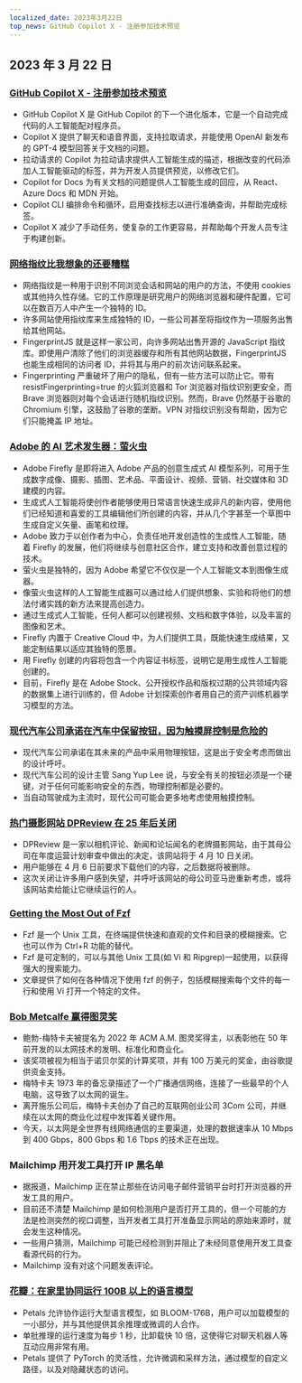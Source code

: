 ```yaml
---
localized_date: 2023年3月22日
top_news: GitHub Copilot X - 注册参加技术预览
---
```




<CallToAction />

<Steps>

## 2023 年 3 月 22 日

### [GitHub Copilot X - 注册参加技术预览](https://github.blog/2023-03-22-github-copilot-x-the-ai-powered-developer-experience/?ref=hackernewsgpt.com)

- GitHub Copilot X 是 GitHub Copilot 的下一个进化版本，它是一个自动完成代码的人工智能配对程序员。
- Copilot X 提供了聊天和语音界面，支持拉取请求，并能使用 OpenAI 新发布的 GPT-4 模型回答关于文档的问题。
- 拉动请求的 Copilot 为拉动请求提供人工智能生成的描述，根据改变的代码添加人工智能驱动的标签，并为开发人员提供预览，以修改它们。
- Copilot for Docs 为有关文档的问题提供人工智能生成的回应，从 React、Azure Docs 和 MDN 开始。
- Copilot CLI 编排命令和循环，启用查找标志以进行准确查询，并帮助完成标签。
- Copilot X 减少了手动任务，使复杂的工作更容易，并帮助每个开发人员专注于构建创新。

### [网络指纹比我想象的还要糟糕](https://www.bitestring.com/posts/2023-03-19-web-fingerprinting-is-worse-than-I-thought.html?ref=hackernewsgpt.com)

- 网络指纹是一种用于识别不同浏览会话和网站的用户的方法，不使用 cookies 或其他持久性存储。它的工作原理是研究用户的网络浏览器和硬件配置，它可以在数百万人中产生一个独特的 ID。
- 许多网站使用指纹库来生成独特的 ID，一些公司甚至将指纹作为一项服务出售给其他网站。
- FingerprintJS 就是这样一家公司，向许多网站出售开源的 JavaScript 指纹库。即使用户清除了他们的浏览器缓存和所有其他网站数据，FingerprintJS 也能生成相同的访问者 ID，并将其与用户的前次访问联系起来。
- Fingerprinting 严重破坏了用户的隐私，但有一些方法可以防止它。带有 resistFingerprinting=true 的火狐浏览器和 Tor 浏览器对指纹识别更安全，而 Brave 浏览器则对每个会话进行随机指纹识别。然而，Brave 仍然基于谷歌的 Chromium 引擎，这鼓励了谷歌的垄断。VPN 对指纹识别没有帮助，因为它们只能掩盖 IP 地址。

### [Adobe 的 AI 艺术发生器：萤火虫](https://www.adobe.com/sensei/generative-ai/firefly.html?ref=hackernewsgpt.com)

- Adobe Firefly 是即将进入 Adobe 产品的创意生成式 AI 模型系列，可用于生成数字成像、摄影、插图、艺术品、平面设计、视频、营销、社交媒体和 3D 建模的内容。
- 生成式人工智能将使创作者能够使用日常语言快速生成非凡的新内容，使用他们已经知道和喜爱的工具编辑他们所创建的内容，并从几个字甚至一个草图中生成自定义矢量、画笔和纹理。
- Adobe 致力于以创作者为中心，负责任地开发创造性的生成性人工智能，随着 Firefly 的发展，他们将继续与创意社区合作，建立支持和改善创意过程的技术。
- 萤火虫是独特的，因为 Adobe 希望它不仅仅是一个人工智能文本到图像生成器。
- 像萤火虫这样的人工智能生成器可以通过给人们提供想象、实验和将他们的想法付诸实践的新方法来提高创造力。
- 通过生成式人工智能，任何人都可以创建视频、文档和数字体验，以及丰富的图像和艺术。
- Firefly 内置于 Creative Cloud 中，为人们提供工具，既能快速生成结果，又能定制结果以适应其独特的愿景。
- 用 Firefly 创建的内容将包含一个内容证书标签，说明它是用生成性人工智能创建的。
- 目前，Firefly 是在 Adobe Stock、公开授权作品和版权过期的公共领域内容的数据集上进行训练的，但 Adobe 计划探索创作者用自己的资产训练机器学习模型的方法。

### [现代汽车公司承诺在汽车中保留按钮，因为触摸屏控制是危险的](https://www.thedrive.com/news/hyundai-promises-to-keep-buttons-in-cars-because-touchscreen-controls-are-dangerous?ref=hackernewsgpt.com)

- 现代汽车公司承诺在其未来的产品中采用物理按钮，这是出于安全考虑而做出的设计呼吁。
- 现代汽车公司的设计主管 Sang Yup Lee 说，与安全有关的按钮必须是一个硬键，对于任何可能影响安全的东西，物理控制都是必要的。
- 当自动驾驶成为主流时，现代公司可能会更多地考虑使用触摸控制。

### [热门摄影网站 DPReview 在 25 年后关闭](https://www.dpreview.com/news/5901145460/dpreview-com-to-close?ref=hackernewsgpt.com)

- DPReview 是一家以相机评论、新闻和论坛闻名的老牌摄影网站，由于其母公司在年度运营计划审查中做出的决定，该网站将于 4 月 10 日关闭。
- 用户能够在 4 月 6 日前要求下载他们的内容，之后数据将被删除。
- 这次关闭让许多用户感到失望，并呼吁该网站的母公司亚马逊重新考虑，或将该网站卖给能让它继续运行的人。

### [Getting the Most Out of Fzf](https://andrew-quinn.me/fzf/?ref=hackernewsgpt.com)

- Fzf 是一个 Unix 工具，在终端提供快速和直观的文件和目录的模糊搜索。它也可以作为 Ctrl+R 功能的替代。
- Fzf 是可定制的，可以与其他 Unix 工具(如 Vi 和 Ripgrep)一起使用，以获得强大的搜索能力。
- 文章提供了如何在各种情况下使用 fzf 的例子，包括模糊搜索每个文件的每一行和使用 Vi 打开一个特定的文件。

### [Bob Metcalfe 赢得图灵奖](https://amturing.acm.org/?2023=&ref=hackernewsgpt.com)

- 鲍勃-梅特卡夫被提名为 2022 年 ACM A.M. 图灵奖得主，以表彰他在 50 年前开发的以太网技术的发明、标准化和商业化。
- 该奖项被视为相当于诺贝尔奖的计算奖项，并有 100 万美元的奖金，由谷歌提供资金支持。
- 梅特卡夫 1973 年的备忘录描述了一个广播通信网络，连接了一些最早的个人电脑，这导致了以太网的诞生。
- 离开施乐公司后，梅特卡夫创办了自己的互联网创业公司 3Com 公司，并继续在以太网的商业化过程中发挥着关键作用。
- 今天，以太网是全世界有线网络通信的主要渠道，处理的数据速率从 10 Mbps 到 400 Gbps，800 Gbps 和 1.6 Tbps 的技术正在出现。

### Mailchimp 用开发工具打开 IP 黑名单

- 据报道，Mailchimp 正在禁止那些在访问电子邮件营销平台时打开浏览器的开发工具的用户。
- 目前还不清楚 Mailchimp 是如何检测用户是否打开工具的，但一个可能的方法是检测突然的视口调整，当开发者工具打开准备显示网站的原始来源时，就会发生这种情况。
- 一些用户猜测，Mailchimp 可能已经检测到并阻止了未经同意使用开发工具查看源代码的行为。
- Mailchimp 没有对这个问题发表评论。

### [花瓣：在家里协同运行 100B 以上的语言模型](https://petals.ml/?ref=hackernewsgpt.com)

- Petals 允许协作运行大型语言模型，如 BLOOM-176B，用户可以加载模型的一小部分，并与其他提供其余推理或微调的人合作。
- 单批推理的运行速度为每步 1 秒，比卸载快 10 倍，这使得它对聊天机器人等互动应用非常有用。
- Petals 提供了 PyTorch 的灵活性，允许微调和采样方法，通过模型的自定义路径，以及对隐藏状态的访问。

</Steps>
